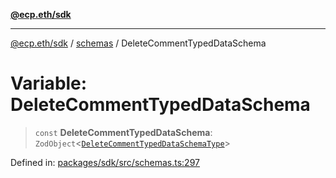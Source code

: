 [**@ecp.eth/sdk**](/sdk-reference/index.mdx)

***

[@ecp.eth/sdk](/sdk-reference/index.mdx) / [schemas](/sdk-reference/schemas/index.mdx) / DeleteCommentTypedDataSchema

# Variable: DeleteCommentTypedDataSchema

> `const` **DeleteCommentTypedDataSchema**: `ZodObject`\<[`DeleteCommentTypedDataSchemaType`](/sdk-reference/schemas/type-aliases/DeleteCommentTypedDataSchemaType.mdx)\>

Defined in: [packages/sdk/src/schemas.ts:297](https://github.com/ecp-eth/comments-monorepo/blob/main/packages/sdk/src/schemas.ts#L297)
